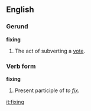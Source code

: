 ==English==

===Gerund===
'''fixing'''
# The act of subverting a [[vote]].

===Verb form===
'''fixing'''
# Present participle of ''to [[fix]].''

[[it:fixing]]